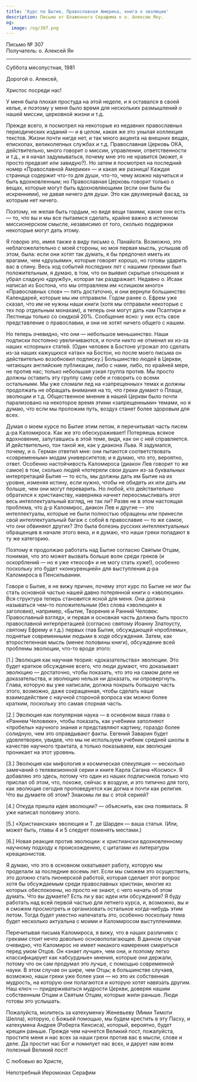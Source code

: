 ```yaml
---
title: 'Курс по Бытие, Православная Америка, книга о эволюции'
description: Письмо от Блаженного Серафима к о. Алексею Яну.
og:
  image: /og/307.png
---
```


<div style={{textAlign:'right', fontFamily:'monospace'}}>Письмо № 307</div>
<div style={{textAlign:'left', fontFamily:'monospace'}}>Получатель: о. Алексей Ян</div>

---

Суббота мясопустная, 1981

Дорогой о. Алексей,

Христос посреди нас!

У меня была плохая простуда на этой неделе, и я оставался в своей келье, и поэтому у меня было время для нескольких размышлений о нашей миссии, церковной жизни и т.д.

Прежде всего, я посмотрел на некоторые из недавних православных периодических изданий — и в целом, какая же это унылая коллекция текстов. Жизни почти нигде нет, и так много акцента на внешних вещах, епископах, великолепных службах и т.д. Православная Церковь ОКА, действительно, много говорит о миссии, управлении, ответственности и т.д., и я начал задумываться, почему мне это не нравится (может, я просто предвзят или завидую?). Но затем я посмотрел на последний номер «Православной Америки» — и какая же разница! Каждая страница содержит что-то для души, что-то, чему можно научиться и быть вдохновленным; но Православная Церковь говорит только о вещах, которые могут быть вдохновляющими (если они были бы искренними), не давая ничего для души. Это как двухмерный фасад, за которым нет ничего.

Поэтому, не желая быть гордым, но видя вещи такими, какие они есть — то, что вы и мы все пытаемся сделать, крайне важно в истинном миссионерском смысле, независимо от того, сколько поддержки некоторые могут дать этому.

Я говорю это, имея также в виду письмо о. Панайота. Возможно, это неблагожелательно с моей стороны, но моя первая мысль, услышав об этом, была: если они хотят так думать, я бы предпочел иметь их врагами, чем «друзьями», которые говорят хорошо, но готовы ударить вас в спину. Весь ход событий последних лет с нашими греками был положительным, я думаю, в том, что он выявил скрытые отношения и убрал сладкую «дружбу», которая так раздражает. Недавно о. Исаак написал из Бостона, что мы отправляем им «слишком много» «Православных слов» — пять достаточно, и они вернули большинство Календарей, которые мы им отправили. Годом ранее о. Ефрем уже сказал, что им не нужны наши книги (хотя мы отправили некоторые с тех пор отдельным монахам), а теперь они могут дать нам Псалтири и Лестницы только со скидкой 20%. Сообщение ясно: у них есть свое представление о православии, и они не хотят ничего общего с нашим.

Но теперь очевидно, что они — небольшое меньшинство. Наши подписки постоянно увеличиваются, и почти никто не отменил их из-за наших «спорных» статей. (Один человек в Бостоне угрожал это сделать из-за наших кажущихся «атак» на Бостон, но после моего письма он действительно возобновил подписку.) Большинство людей в Церкви, читающих английские публикации, либо с нами, либо, по крайней мере, не против нас; только небольшая узкая группа против. Мы просто должны оставить эту группу саму себе и говорить со всеми остальными. Мы уже сломали лед на «запрещенных» темах и должны продолжать не обращать внимания на то, что греки думают о Плаще, эволюции и т.д. Общественное мнение в нашей Церкви было почти парализовано на некоторое время этими «запрещенными» темами, но я думаю, что если мы проложим путь, воздух станет более здоровым для всех.

Думая о моем курсе по Бытие этим летом, я перечитывал часть писем д-ра Каломироса. Как же это обескураживает! Потеряешь всякое вдохновение, запутавшись в этой теме, видя, как он с ней справляется. И действительно, тон такой же, как у диакона Льва. Я задумался, почему, и о. Герман ответил мне: они пытаются соответствовать «современным» модам университетов; и я думаю, что это, вероятно, ответ. Особенно настойчивость Каломироса (диакон Лев говорит то же самое) в том, сколько людей «потеряли свои души» из-за буквальных интерпретаций Бытия — то есть, мы должны дать им Бытие на их уровне, изменяя истину, если нужно, чтобы не обидеть их или дать им больше, чем они могут переварить. Но любой, кто действительно обратился к христианству, наверняка начнет переосмысливать этот весь интеллектуальный взгляд, не так ли? Разве не в этом настоящая проблема, что д-р Каломирос, диакон Лев и другие — это интеллектуалы, которые не были полностью обращены или принесли свой интеллектуальный багаж с собой в православие — то же самое, что они обвиняют других? Это была болезнь русских интеллектуальных обращенцев в начале этого века, и я думаю, что наши греки попадают в ту же категорию.

Поэтому я продолжаю работать над Бытие согласно Святым Отцам, понимая, что это может вызвать больше волн среди греков (и оскорблений — но я уже «теософ» и не могу стать хуже!), особенно поскольку это будет «конкуренцией» для выступления д-ра Каломироса в Пенсильвании.

Говоря о Бытие, я не вижу причин, почему этот курс по Бытие не мог бы стать основной частью нашей давно потерянной книги о «эволюции». Вся структура теперь становится ясной для меня. Она должна называться чем-то положительным (без слова «эволюция» в заголовке), например, «Бытие, Творение и Ранний Человек: Православный взгляд», и первая и основная часть должна быть просто православной интерпретацией (согласно святому Иоанну Златоусту, святому Ефрему и т.д.) первых глав Бытия, обсуждающей «проблемы», поднятые современными людьми в ходе обсуждения. Затем, как второстепенная мысль (менее половины книги), обсуждение всей проблемы эволюции, что-то вроде этого:

[1.] Эволюция как научная теория: «доказательства» эволюции. Это будет краткое обсуждение всего, что люди думают, что доказывает эволюцию — достаточно, чтобы показать, что это на самом деле не доказательства, и эволюцию нельзя ни доказать, ни опровергнуть. Глава, которую вы уже написали, должна покрыть большую часть этого, возможно, даже сокращенная, чтобы сделать наше взаимодействие с научной стороной вопроса как можно более кратким, поскольку это самая спорная часть.

[2.] Эволюция как популярная наука — в основном ваша глава о «Раннем Человеке», чтобы показать, как учебники заполняют «пробелы» научного знания и представляют картину, гораздо более солидную, чем это оправдывают факты. Евгений Заварин будет удовлетворен, увидев, что мы не используем учебник средней школы в качестве научного трактата, а только показываем, как эволюция проникает на этот уровень.

[3.] Эволюция как мифология и космическая спекуляция — несколько замечаний о телевизионной серии и книге Карла Сагана «Космос». Я добавляю это здесь, потому что один из наших подписчиков только что прислал об этом, что, похоже, сейчас в воздухе, и это типично для того, как эволюция сегодня проповедуется как догма и почти как религия. Что вы думаете об этом? Знакомы ли вы с этой серией?

[4.] Откуда пришла идея эволюции? — объяснить, как она появилась. Я уже написал половину этого.

[5.] «Христианская» эволюция и Т. де Шарден — ваша статья. (Или, может быть, главы 4 и 5 следует поменять местами.)

[6.] Новая реакция против эволюции: к христиански вдохновленному научному подходу к происхождению, с цитатами из литературы креационистов.

Я думаю, что это в основном охватывает работу, которую мы проделали за последние восемь лет. Если мы сможем это осуществить, это должно стать пионерской работой, которая сделает этот вопрос хотя бы обсуждаемым среди православных христиан, многие из которых обеспокоены, но просто не знают, с чего начать об этом думать. Что вы думаете? Есть ли у вас идеи или обсуждения? Я буду работать над всей первой частью для летнего курса, и, возможно, вы и я сможем просмотреть и организовать остальное когда-нибудь этим летом. Тогда будет уместно напечатать это, особенно поскольку тема будет несколько актуальна с моими и Каломиросом выступлениями.

Перечитывая письма Каломироса, я вижу, что в наших различиях с греками стоит нечто довольно основополагающее. В данном случае очевидно, что Каломирос не имеет никакого намерения смириться перед умом Отцов. Он «знает лучше», чем они, и поэтому легко классифицирует как «абсурдные» мнения, которые они держали, потому что он сам продумал это лучше, с помощью современной науки. В этом случае он шире, чем Отцы; в большинстве случаев, возможно, наши греки уже более узки — но это их собственная мудрость, на которую они полагаются и которую хотят навязать другим. Наш ключ — придерживаться мудрости Церкви, доверяя нашим собственным Отцам и Святым Отцам, которые жили раньше. Люди готовы это услышать.

Пожалуйста, молитесь за катехуменку Женевьеву (Мими Тимоти Шелла), которую, с Божьей помощью, мы будем крестить в эту Пасху, и катехумена Андрея (Роберта Кенсиса), который, вероятно, будет крещен раньше. Прежде чем начнется Великий пост, пожалуйста, простите меня и нас всех за наши грехи против вас в мысли, слове и деле. Да простит нас Бог и помилует нас всех, и дарует нам всем полезный Великий пост!

С любовью во Христе,

Непотребный Иеромонах Серафим